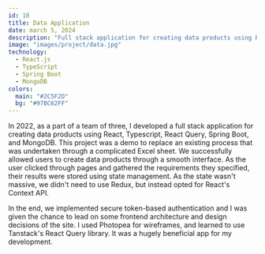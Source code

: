 ---
id: 10
title: Data Application
date: march 5, 2024
description: "Full stack application for creating data products using React, Typescript, React Query, Spring Boot, and MongoDB"
image: "images/project/data.jpg"
technology:
  - React.js
  - TypeScript
  - Spring Boot
  - MongoDB
colors:
  main: "#2C5F2D"
  bg: "#97BC62FF"
---

In 2022, as a part of a team of three, I developed a full stack application for creating data products using React, Typescript, React Query, Spring Boot, and MongoDB. This project was a demo to replace an existing process that was undertaken through a complicated Excel sheet. We successfully allowed users to create data products through a smooth interface. As the user clicked through pages and gathered the requirements they specified, their results were stored using state management. As the state wasn't massive, we didn't need to use Redux, but instead opted for React's Context API.

In the end, we implemented secure token-based authentication and I was given the chance to lead on some frontend architecture and design decisions of the site. I used Photopea for wireframes, and learned to use Tanstack's React Query library. It was a hugely beneficial app for my development.
